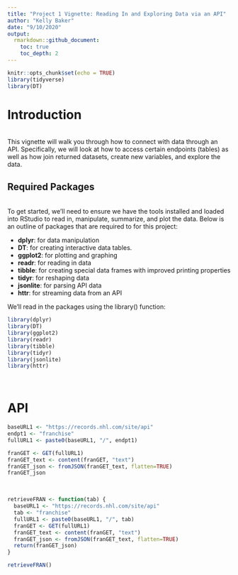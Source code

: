 ```yaml
---
title: "Project 1 Vignette: Reading In and Exploring Data via an API"
author: "Kelly Baker"
date: "9/10/2020"
output: 
  rmarkdown::github_document:
    toc: true
    toc_depth: 2
---
```


```r
knitr::opts_chunk$set(echo = TRUE)
library(tidyverse)
library(DT)
```

# Introduction
<br>
This vignette will walk you through how to connect with data through an API. Specifically, we will look at how to access certain endpoints (tables) as well as how join returned datasets, create new variables, and explore the data.
<br>

## Required Packages
<br>
To get started, we'll need to ensure we have the tools installed and loaded into RStudio to read in, manipulate, summarize, and plot the data. Below is an outline of packages that are required to for this project:
<br>

* **dplyr**: for data manipulation
* **DT**: for creating interactive data tables. 
* **ggplot2**: for plotting and graphing
* **readr**: for reading in data
* **tibble**: for creating special data frames with improved printing properties
* **tidyr**: for reshaping data
* **jsonlite**: for parsing API data
* **httr**: for streaming data from an API
<br>

We'll read in the packages using the library() function:
```r
library(dplyr)
library(DT)
library(ggplot2)
library(readr)
library(tibble)
library(tidyr)
library(jsonlite)
library(httr)
```
<br>

# API
```r
baseURL1 <- "https://records.nhl.com/site/api"
endpt1 <- "franchise"
fullURL1 <- paste0(baseURL1, "/", endpt1)

franGET <- GET(fullURL1)
franGET_text <- content(franGET, "text")
franGET_json <- fromJSON(franGET_text, flatten=TRUE)
franGET_json
```
<br>
```r
retrieveFRAN <- function(tab) {
  baseURL1 <- "https://records.nhl.com/site/api"
  tab <- "franchise"
  fullURL1 <- paste0(baseURL1, "/", tab)
  franGET <- GET(fullURL1)
  franGET_text <- content(franGET, "text")
  franGET_json <- fromJSON(franGET_text, flatten=TRUE)
  return(franGET_json)
}

retrieveFRAN()
```


